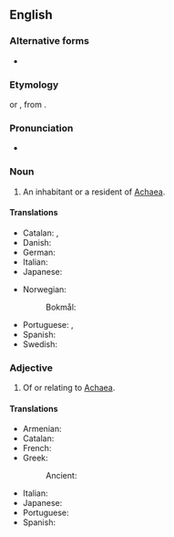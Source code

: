 {{also|Achæan}}
==English==

===Alternative forms===
* {{alter|en|Achæan|Achaian|Achean|Akhaian}}

===Etymology===
{{etyl|la|en}} {{m|la|Achaeus}} or {{m|la|Achaius}}, from {{der|en|grc|Ἀχαιός}}.

===Pronunciation===
* {{IPA|en|/əˈkiːən/}}

===Noun===
{{en-noun}}

# An inhabitant or a resident of [[Achaea]].

====Translations====
{{trans-top|an inhabitant of Achaea}}
* Catalan: {{t|ca|aqueu|m}}, {{t|ca|aquea|f}}
* Danish: {{t|da|akhaier|c}}
* German: {{t+|de|Achäer|m}}
* Italian: {{t|it|acheo|m}}
* Japanese: {{t|ja|アカイア人|tr=akaia-jin}}
{{trans-mid}}
* Norwegian:
*: Bokmål: {{t+|nb|akhaier|m}}
* Portuguese: {{t+|pt|aqueu|m}}, {{t|pt|aqueia|f}}
* Spanish: {{t|es|aqueo|m}}
* Swedish: {{t|sv|akajer|c-p}}
{{trans-bottom}}

===Adjective===
{{en-adj|-}}

# Of or relating to [[Achaea]].

====Translations====
{{trans-top|Of or relating to Achaea}}
* Armenian: {{t|hy|աքայական}}
* Catalan: {{t|ca|aqueu}}
* French: {{t+|fr|achéen}}
* Greek:
*: Ancient: {{t|grc|Ἀχαϊκός}}
{{trans-mid}}
* Italian: {{t|it|acheo}}
* Japanese: {{t|ja|[[アカイア]][[の]]|tr=akaia-no}}
* Portuguese: {{t+|pt|aqueu}}
* Spanish: {{t|es|aqueo}}
{{trans-bottom}}